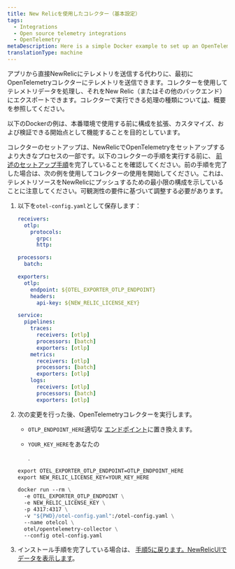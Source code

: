 ```yaml
---
title: New Relicを使用したコレクター（基本設定）
tags:
  - Integrations
  - Open source telemetry integrations
  - OpenTelemetry
metaDescription: Here is a simple Docker example to set up an OpenTelemetry collector with New Relic.
translationType: machine
---
```


アプリから直接NewRelicにテレメトリを送信する代わりに、最初にOpenTelemetryコレクターにテレメトリを送信できます。コレクターを使用してテレメトリデータを処理し、それをNew Relic（またはその他のバックエンド）にエクスポートできます。コレクターで実行できる処理の種類について[は](/docs/more-integrations/open-source-telemetry-integrations/opentelemetry/collector/opentelemetry-collector-intro)、概要を参照してください。

以下のDockerの例は、本番環境で使用する前に構成を拡張、カスタマイズ、および検証できる開始点として機能することを目的としています。

コレクターのセットアップは、NewRelicでOpenTelemetryをセットアップするより大きなプロセスの一部です。以下のコレクターの手順を実行する前に、 [前述のセットアップ手順](/docs/more-integrations/open-source-telemetry-integrations/opentelemetry/opentelemetry-quick-start)を完了していることを確認してください。前の手順を完了した場合は、次の例を使用してコレクターの使用を開始してください。これは、テレメトリソースをNewRelicにプッシュするための最小限の構成を示していることに注意してください。可観測性の要件に基づいて調整する必要があります。

1. 以下を`otel-config.yaml`として保存します：

   ```yaml
   receivers:
     otlp:
       protocols:
         grpc:
         http:

   processors:
     batch:

   exporters:
     otlp:
       endpoint: ${OTEL_EXPORTER_OTLP_ENDPOINT}
       headers:
         api-key: ${NEW_RELIC_LICENSE_KEY}

   service:
     pipelines:
       traces:
         receivers: [otlp]
         processors: [batch]
         exporters: [otlp]
       metrics:
         receivers: [otlp]
         processors: [batch]
         exporters: [otlp]
       logs:
         receivers: [otlp]
         processors: [batch]
         exporters: [otlp]
   ```

2. 次の変更を行った後、OpenTelemetryコレクターを実行します。

   * `OTLP_ENDPOINT_HERE`適切な [エンドポイント](/docs/more-integrations/open-source-telemetry-integrations/opentelemetry/get-started/opentelemetry-set-up-your-app/#review-settings)に置き換えます。

   * `YOUR_KEY_HERE`をあなたの

     <InlinePopover type="licenseKey"/>

     .

   ```dockerfile
   export OTEL_EXPORTER_OTLP_ENDPOINT=OTLP_ENDPOINT_HERE
   export NEW_RELIC_LICENSE_KEY=YOUR_KEY_HERE

   docker run --rm \
     -e OTEL_EXPORTER_OTLP_ENDPOINT \
     -e NEW_RELIC_LICENSE_KEY \
     -p 4317:4317 \
     -v "${PWD}/otel-config.yaml":/otel-config.yaml \
     --name otelcol \
     otel/opentelemetry-collector \
     --config otel-config.yaml
   ```

3. インストール手順を完了している場合は、 [手順5に戻ります。NewRelicUIでデータを表示します](/docs/more-integrations/open-source-telemetry-integrations/opentelemetry/opentelemetry-setup/#view-data)。